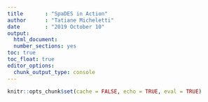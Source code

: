 ```yaml
---
title       : "SpaDES in Action"
author      : "Tatiane Micheletti"
date        : "2019 October 10"
output:
  html_document:
  number_sections: yes
toc: true
toc_float: true
editor_options:
  chunk_output_type: console
---
```


```r
knitr::opts_chunk$set(cache = FALSE, echo = TRUE, eval = TRUE)
```

<!--
  this is a dummy file that will be replaced with a link to the SpaDESInAction vignette when site rebuilt
  see `replacementList` defined in `asis.R`
-->
